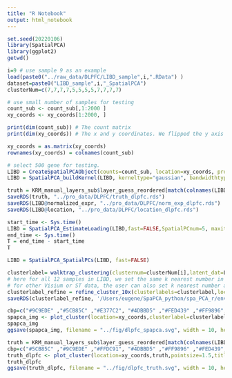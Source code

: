 ```yaml
---
title: "R Notebook"
output: html_notebook
---
```

```r
set.seed(20220106)
library(SpatialPCA)
library(ggplot2)
getwd()
```


```r
i=9 # use sample 9 as an example
load(paste0("../raw_data/DLPFC/LIBD_sample",i,".RData") ) 
dataset=paste0("LIBD_sample",i,"_SpatialPCA")
clusterNum=c(7,7,7,7,5,5,5,5,7,7,7,7)

# use small number of samples for testing
count_sub <- count_sub[,1:2000 ]
xy_coords <- xy_coords[1:2000, ]

print(dim(count_sub)) # The count matrix
print(dim(xy_coords)) # The x and y coordinates. We flipped the y axis for visualization.

```

```r
xy_coords = as.matrix(xy_coords)
rownames(xy_coords) = colnames(count_sub)

# select 500 gene for testing. 
LIBD = CreateSpatialPCAObject(counts=count_sub, location=xy_coords, project = "SpatialPCA",gene.type="spatial",sparkversion="sparkx",numCores_spark=5,gene.number=500, customGenelist=NULL,min.loctions = 20, min.features=20)
LIBD = SpatialPCA_buildKernel(LIBD, kerneltype="gaussian", bandwidthtype="SJ",bandwidth.set.by.user=NULL)
```

```r
truth = KRM_manual_layers_sub$layer_guess_reordered[match(colnames(LIBD@normalized_expr),colnames(count_sub))]
saveRDS(truth, "../pro_data/DLPFC/truth_dlpfc.rds")
saveRDS(LIBD@normalized_expr, "../pro_data/DLPFC/norm_exp_dlpfc.rds")
saveRDS(LIBD@location, "../pro_data/DLPFC/location_dlpfc.rds")
```


```r
start_time <- Sys.time()
LIBD = SpatialPCA_EstimateLoading(LIBD,fast=FALSE,SpatialPCnum=5, maxiter=100)
end_time <- Sys.time()
T = end_time - start_time
T
```

```r
LIBD = SpatialPCA_SpatialPCs(LIBD, fast=FALSE)
```

```r
clusterlabel= walktrap_clustering(clusternum=clusterNum[i],latent_dat=LIBD@SpatialPCs,knearest=70 ) 
# here for all 12 samples in LIBD, we set the same k nearest number in walktrap_clustering to be 70. 
# for other Visium or ST data, the user can also set k nearest number as round(sqrt(dim(SpatialPCAobject@SpatialPCs)[2])) by default.
clusterlabel_refine = refine_cluster_10x(clusterlabels=clusterlabel,location=LIBD@location,shape="hexagon")
saveRDS(clusterlabel_refine, '/Users/eugene/SpaPCA_python/spa_PCA_r/env_rds/dlpfc_r_cluster.rds')
```

```r
cbp=c("#9C9EDE" ,"#5CB85C" ,"#E377C2", "#4DBBD5" ,"#FED439" ,"#FF9896", "#FFDC91")
spapca_img <- plot_cluster(location=xy_coords,clusterlabel=clusterlabel_refine,pointsize=1.5 ,title_in=paste0("SpatialPCA"),color_in=cbp)
spapca_img
ggsave(spapca_img, filename = "../fig/dlpfc_spapca.svg", width = 10, height = 6, units = "in", dpi = 300)
```

```r
truth = KRM_manual_layers_sub$layer_guess_reordered[match(colnames(LIBD@normalized_expr),colnames(count_sub))]
cbp=c("#5CB85C" ,"#9C9EDE" ,"#FFDC91", "#4DBBD5" ,"#FF9896" ,"#FED439", "#E377C2", "#FED439")
truth_dlpfc <- plot_cluster(location=xy_coords,truth,pointsize=1.5,title_in=paste0("Ground truth"),color_in=cbp)
truth_dlpfc
ggsave(truth_dlpfc, filename = "../fig/dlpfc_truth.svg", width = 10, height = 6, units = "in", dpi = 300)
```



